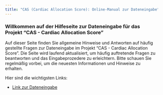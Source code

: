 ```yaml
---
title: "CAS (Cardiac Allocation Score): Online-Manual zur Dateneingabe"
---
```


### **Willkommen auf der Hilfeseite zur Dateneingabe für das Projekt "CAS - Cardiac Allocation Score"**

Auf dieser Seite finden Sie allgemeine Hinweise und Antworten auf häufig gestellte Fragen zur Dateneingabe im Projekt "CAS - Cardiac Allocation Score". Die Seite wird laufend aktualisiert, um häufig auftretende Fragen zu beantworten und das Eingabeprozedere zu erleichtern. Bitte schauen Sie regelmäßig vorbei, um die neuesten Informationen und Hinweise zu erhalten.

Hier sind die wichtigsten Links:

-   [Link zur Dateneingabe](https://txregister.terraconnect.de/empfaenger)

